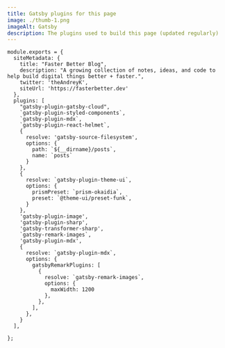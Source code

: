 ```yaml
--- 
title: Gatsby plugins for this page
image: ./thumb-1.png
imageAlt: Gatsby
description: The plugins used to build this page (updated regularly)
---
```


```
module.exports = {
  siteMetadata: {
    title: "Faster Better Blog",
    description: "A growing collection of notes, ideas, and code to help build digital things better + faster.",
    twitter: 'theAndreyK',
    siteUrl: 'https://fasterbetter.dev'
  },
  plugins: [
    "gatsby-plugin-gatsby-cloud",
    `gatsby-plugin-styled-components`,
    `gatsby-plugin-mdx`,
    `gatsby-plugin-react-helmet`,
    {
      resolve: 'gatsby-source-filesystem',
      options: {
        path: `${__dirname}/posts`,
        name: `posts`
      }
    },
    {
      resolve: `gatsby-plugin-theme-ui`,
      options: {
        prismPreset: `prism-okaidia`,
        preset: `@theme-ui/preset-funk`,
      }
    },
    'gatsby-plugin-image',
    'gatsby-plugin-sharp',
    'gatsby-transformer-sharp',
    `gatsby-remark-images`,
    'gatsby-plugin-mdx',
    {
      resolve: `gatsby-plugin-mdx`,
      options: {
        gatsbyRemarkPlugins: [
          {
            resolve: `gatsby-remark-images`,
            options: {
              maxWidth: 1200
            },
          },
        ],
      },
    }
  ],
  
};

```
